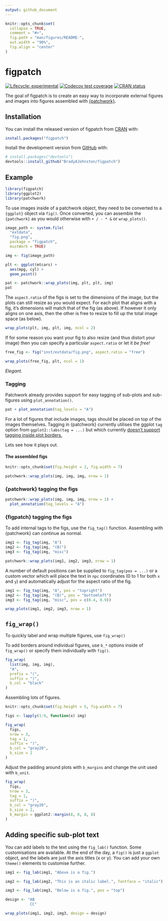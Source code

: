 ```yaml
---
output: github_document
---
```


<!-- README.md is generated from README.Rmd. Please edit that file -->

```r
knitr::opts_chunk$set(
  collapse = TRUE,
  comment = "#>",
  fig.path = "man/figures/README-",
  out.width = "90%", 
  fig.align = "center"
)
``` 

# figpatch

<!-- badges: start -->
[![Lifecycle: experimental](https://img.shields.io/badge/lifecycle-experimental-orange.svg)](https://lifecycle.r-lib.org/articles/stages.html#experimental)
[![Codecov test coverage](https://codecov.io/gh/BradyAJohnston/figpatch/branch/master/graph/badge.svg)](https://codecov.io/gh/BradyAJohnston/figpatch?branch=master)
[![CRAN status](https://www.r-pkg.org/badges/version/figpatch)](https://CRAN.R-project.org/package=figpatch)
<!-- badges: end -->

The goal of figpatch is to create an easy way to incorporate external figures
and images into figures assembled with
[{patchwork}](https://patchwork.data-imaginist.com/).

## Installation

You can install the released version of figpatch from [CRAN](https://CRAN.R-project.org) with:

``` r
install.packages("figpatch")
```

Install the development version from [GitHub](https://github.com/) with:

``` r
# install.packages("devtools")
devtools::install_github("BradyAJohnston/figpatch")
```
## Example

```r
library(figpatch)
library(ggplot2)
library(patchwork)
```

To use images inside of a patchwork object, they need to be converted to a
`{ggplot}` object via `fig()`. Once converted, you can assemble the
`{patchwork}` as you would otherwise with `+ / - * &` or `wrap_plots()`.

```r

image_path <- system.file(
  "extdata", 
  "fig.png", 
  package = "figpatch", 
  mustWork = TRUE)

img <- fig(image_path)

plt <- ggplot(mtcars) + 
  aes(mpg, cyl) + 
  geom_point()

pat <- patchwork::wrap_plots(img, plt, plt, img)
pat
```

The `aspect.ratio` of the figs is set to the dimensions of the image, but the
plots can still resize as you would expect. For each plot that aligns with a
fig, it's dimensions will match that of the fig (as above). If however it only
aligns on one axis, then the other is free to resize to fill up the total image
space (as below).

```r
wrap_plots(plt, img, plt, img, ncol = 2)
```

If for some reason you want your fig to also resize (and thus distort your
image) then you can specify a particular `aspect.ratio` or let it _be free!_

```r
free_fig <- fig("inst/extdata/fig.png", aspect.ratio = "free")

wrap_plots(free_fig, plt, ncol = 1)
```

_Elegant._

### Tagging
Patchwork already provides support for easy tagging of sub-plots and sub-figures
using `plot_annotation()`.
```r
pat + plot_annotation(tag_levels = "A")
```

For a lot of figures that include images, tags should be placed on top of the images themselves.
Tagging in {patchwork} currently utilises the ggplot `tag` option 
from `ggplot2::labs(tag = ...)` but which currently [doesn't support tagging inside plot borders.](https://github.com/tidyverse/ggplot2/issues/4297)

Lets see how it plays out.

#### The assembled figs
```r
knitr::opts_chunk$set(fig.height = 2, fig.width = 7)
```


```r
patchwork::wrap_plots(img, img, img, nrow = 1)
```

### {patchwork} tagging the figs
```r
patchwork::wrap_plots(img, img, img, nrow = 1) + 
  plot_annotation(tag_levels = "A")
```


### {figpatch} tagging the figs
To add internal tags to the figs, use the `fig_tag()` function. Assembling with
{patchwork} can continue as normal.

```r
img1 <- fig_tag(img, "A")
img2 <- fig_tag(img, "(B)")
img3 <- fig_tag(img, "misc")

patchwork::wrap_plots(img1, img2, img3, nrow = 1)
```

A number of default positions can be supplied to `fig_tag(pos = ...)` or a custom
vector which will place the text in `npc` coordinates (0 to 1 for both `x` and `y`) and
automatically adjust for the aspect ratio of the fig.

```r
img1 <- fig_tag(img, "A", pos = "topright")
img2 <- fig_tag(img, "(B)", pos = "bottomleft")
img3 <- fig_tag(img, "misc", pos = c(0.4, 0.9))

wrap_plots(img1, img2, img3, nrow = 1)
```

## `fig_wrap()`
To quickly label and wrap multiple figures, use `fig_wrap()` 

To add borders around individual figures, use `b_*` options inside of `fig_wrap()` 
or specify them individually with `fig()`.

```r
fig_wrap(
  list(img, img, img),
  "A",
  prefix = "(",
  suffix = ")",
  b_col = "black"
)
```



Assembling lots of figures.
```r
knitr::opts_chunk$set(fig.height = 5, fig.width = 7)
```

```r
figs <- lapply(1:9, function(x) img)

fig_wrap(
  figs,
  nrow = 3,
  tag = 1,
  suffix = ")",
  b_col = "gray20",
  b_size = 2
)
```

Adjust the padding around plots with `b_margins` and change the unit used with 
`b_unit`.
```r
fig_wrap(
  figs,
  nrow = 3,
  tag = 1,
  suffix = ")",
  b_col = "gray20",
  b_size = 2, 
  b_margin = ggplot2::margin(8, 8, 8, 8)
)
```


## Adding specific sub-plot text
You can add labels to the text using the `fig_lab()` function. Some
customisations are available. At the end of the day, a `fig()` is just a
`ggplot` object, and the labels are just the axis titles (x or y). You can add
your own `theme()` elements to customise further.

```r
img1 <- fig_lab(img1, "Above is a fig.")

img2 <- fig_lab(img2, "This is an italic label.", fontface = "italic")

img3 <- fig_lab(img3, "Below is a fig.", pos = "top")

design <- "AB
           CC"

wrap_plots(img1, img2, img3, design = design)
```

